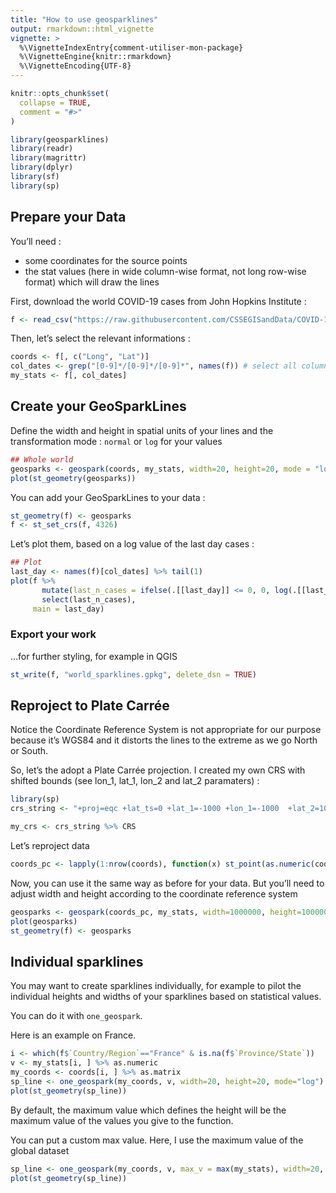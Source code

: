 ```yaml
---
title: "How to use geosparklines"
output: rmarkdown::html_vignette
vignette: >
  %\VignetteIndexEntry{comment-utiliser-mon-package}
  %\VignetteEngine{knitr::rmarkdown}
  %\VignetteEncoding{UTF-8}
---
```


```r
knitr::opts_chunk$set(
  collapse = TRUE,
  comment = "#>"
)
```

```r
library(geosparklines)
library(readr)
library(magrittr)
library(dplyr)
library(sf)
library(sp)
```

## Prepare your Data
You'll need :

- some coordinates for the source points
- the stat values (here in wide column-wise format, not long row-wise format) which will draw the lines

First, download the world COVID-19 cases from John Hopkins Institute :
```r
f <- read_csv("https://raw.githubusercontent.com/CSSEGISandData/COVID-19/master/csse_covid_19_data/csse_covid_19_time_series/time_series_covid19_confirmed_global.csv")
```

Then, let's select the relevant informations :
```r
coords <- f[, c("Long", "Lat")]
col_dates <- grep("[0-9]*/[0-9]*/[0-9]*", names(f)) # select all column dates
my_stats <- f[, col_dates]
```

## Create your GeoSparkLines
Define the width and height in spatial units of your lines and the transformation mode : `normal` or `log` for your values

```r
## Whole world
geosparks <- geospark(coords, my_stats, width=20, height=20, mode = "log")
plot(st_geometry(geosparks))
```

You can add your GeoSparkLines to your data :
```r
st_geometry(f) <- geosparks
f <- st_set_crs(f, 4326)
```

Let's plot them, based on a log value of the last day cases :

```r
## Plot
last_day <- names(f)[col_dates] %>% tail(1)
plot(f %>%
       mutate(last_n_cases = ifelse(.[[last_day]] <= 0, 0, log(.[[last_day]]))) %>%
       select(last_n_cases),
     main = last_day)
```

### Export your work
...for further styling, for example in QGIS
```r
st_write(f, "world_sparklines.gpkg", delete_dsn = TRUE)

```


## Reproject to Plate Carrée
Notice the Coordinate Reference System is not appropriate for our purpose because it's WGS84 and it distorts the lines to the extreme as we go North or South.

So, let's the adopt a Plate Carrée projection. I created my own CRS with shifted bounds (see lon_1, lat_1, lon_2 and lat_2 paramaters) :
```r
library(sp)
crs_string <- "+proj=eqc +lat_ts=0 +lat_1=-1000 +lon_1=-1000  +lat_2=1000 +lon_2=1000  +lat_0=0 +lon_0=0  +x_0=0 +y_0=0  +datum=WGS84 +units=m +no_defs"

my_crs <- crs_string %>% CRS
```

Let's reproject data
```r
coords_pc <- lapply(1:nrow(coords), function(x) st_point(as.numeric(coords[x, ]))) %>% st_sfc %>% st_set_crs(4326) %>% st_transform(my_crs) %>% st_sfc %>% st_coordinates

```

Now, you can use it the same way as before for your data. But you'll need to adjust width and height according to the coordinate reference system
```r
geosparks <- geospark(coords_pc, my_stats, width=1000000, height=1000000, mode = "log")
plot(geosparks)
st_geometry(f) <- geosparks
```

## Individual sparklines
You may want to create sparklines individually, for example to pilot the individual heights and widths of your sparklines based on statistical values.

You can do it with `one_geospark`.

Here is an example on France.

```r
i <- which(f$`Country/Region`=="France" & is.na(f$`Province/State`))
v <- my_stats[i, ] %>% as.numeric
my_coords <- coords[i, ] %>% as.matrix
sp_line <- one_geospark(my_coords, v, width=20, height=20, mode="log")
plot(st_geometry(sp_line))
```

By default, the maximum value which defines the height will be the maximum value of the values you give to the function.

You can put a custom max value. Here, I use the maximum value of the global dataset
```r
sp_line <- one_geospark(my_coords, v, max_v = max(my_stats), width=20, height=20, mode="log")
plot(st_geometry(sp_line))
```
